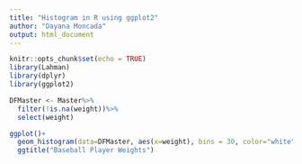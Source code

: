 ```yaml
---
title: "Histogram in R using ggplot2"
author: "Dayana Moncada"
output: html_document
---
```


```r
knitr::opts_chunk$set(echo = TRUE)
library(Lahman)
library(dplyr)
library(ggplot2)
```


```r
DFMaster <- Master%>%
  filter(!is.na(weight))%>% 
  select(weight)
```

```r
ggplot()+
  geom_histogram(data=DFMaster, aes(x=weight), bins = 30, color="white", fill="pink")+
  ggtitle("Baseball Player Weights")
```

